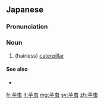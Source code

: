 ==Japanese==
{{ja-kanjitab|いも|むし|yomi=k}}

===Pronunciation===
{{ja-pron|いもむし|y=k}}

===Noun===
{{ja-noun|いもむし}}

# (hairless) [[caterpillar]]

====See also====
* {{ja-r|毛虫|けむし}}

[[fr:芋虫]]
[[lt:芋虫]]
[[mg:芋虫]]
[[sv:芋虫]]
[[zh:芋虫]]